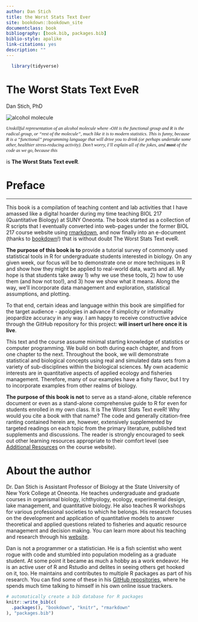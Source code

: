 ```yaml
--- 
author: Dan Stich
title: the Worst Stats Text Ever
site: bookdown::bookdown_site
documentclass: book
bibliography: [book.bib, packages.bib]
biblio-style: apalike
link-citations: yes
description: ""
---
```


```r
  library(tidyverse)
```
# The Worst Stats Text EveR {-#title}

Dan Stich, PhD

<img src="images/roh.png" alt="alcohol molecule">

<p style="font-family: times, serif; font-size:.9em; font-style:italic">
Unskillful representation of an alcohol molecule where -OH is the functional group and R is the radical group, or "rest of the molecule", much like it is to modern statistics. This is funny, because R is a "functional" programming language that will drive you to drink (or perhaps undertake some other, healthier stress-reducing activity). Don't worry, I'll explain all of the jokes, and **most** of the code as we go, because this</p>
is **The Worst Stats Text eveR**.


# Preface {-#preface}

-----
This book is a compilation of teaching content and lab activities that I have amassed like a digital hoarder during my time teaching BIOL 217 (Quantitative Biology) at SUNY Oneonta. The book started as a collection of R scripts that I eventually converted into web-pages under the former BIOL 217 course website using [rmarkdown](https://rmarkdown.rstudio.com/), and now finally into an e-document (thanks to [bookdown](https://bookdown.org/home/about/)!) that is without doubt The Worst Stats Text eveR. 

**The purpose of this book is to** provide a tutorial survey of commonly used statistical tools in R for undergraduate students interested in biology. On any given week, our focus will be to demonstrate one or more techniques in R and show how they might be applied to real-world data, warts and all. My hope is that students take away 1) why we use these tools, 2) how to use them (and how not too!), and 3) how we show what it means. Along the way, we'll incorporate data management and exploration, statistical assumptions, and plotting.

To that end, certain ideas and language within this book are simplified for the target audience - apologies in advance if simplicity or informality jeopardize accuracy in any way. I am happy to receive constructive advice through the GitHub repository for this project: **will insert url here once it is live**.

This text and the course assume minimal starting knowledge of statistics or computer programming. We build on both during each chapter, and from one chapter to the next. Throughout the book, we will demonstrate statistical and biological concepts using real and simulated data sets from a variety of sub-disciplines within the biological sciences. My own academic interests are in quantitative aspects of applied ecology and fisheries management. Therefore, many of our examples have a fishy flavor, but I try to incorporate examples from other realms of biology.

**The purpose of this book is not** to serve as a stand-alone, citable reference document or even as a stand-alone comprehensive guide to R for even for students enrolled in my own class. It is The Worst Stats Text eveR! Why would you cite a book with that name? The code and generally citation-free ranting contained herein are, however, extensively supplemented by targeted readings on each topic from the primary literature, published text supplements and discussions. The reader is strongly encouraged to seek out other learning resources appropriate to their comfort level (see [Additional Resources](https://danstich.github.io/stich/classes/BIOL217/index.html) on the course website).

# About the author {-#author}
Dr. Dan Stich is Assistant Professor of Biology at the State University of New York College at Oneonta. He teaches undergraduate and graduate courses in organismal biology, ichthyology, ecology, experimental design, lake management, and quantitative biology. He also teaches R workshops for various professional societies to which he belongs. His research focuses on the development and application of quantitative models to answer theoretical and applied questions related to fisheries and aquatic resource management and decision making. You can learn more about his teaching and research through his [website](https://danstich.github.io/stich/index.html).

Dan is not a programmer or a statistician. He is a fish scientist who went rogue with code and stumbled into population modeling as a graduate student. At some point it became as much a hobby as a work endeavor. He is an active user of R and Rstudio and delites in seeing others get hooked on it, too. He maintains and contributes to multiple R packages as part of his research. You can find some of these in his [GitHub repositories](https://github.com/danStich), where he spends much time talking to himself in his own online issue trackers.

```r
# automatically create a bib database for R packages
knitr::write_bib(c(
  .packages(), "bookdown", "knitr", "rmarkdown"
), "packages.bib")
```
